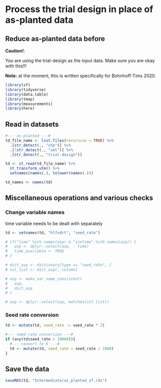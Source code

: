 # Process the trial design in place of as-planted data

## Reduce as-planted data before 

**Caution!**:

You are using the trial-design as the input data. Make sure you are okay with this!!!

**Note:** at the moment, this is written specifically for Bohnhoff-Tims 2020.


```r
library(sf)
library(tidyverse)
library(data.table)
library(tmap)
library(measurements)
library(here)
```

## Read in datasets

```r
#--- as-planted ---#
td_file_name <- list.files(recursive = TRUE) %>%
  .[str_detect(., "shp")] %>%
  .[!str_detect(., "xml")] %>%
  .[str_detect(., "trial-design")] 

td <- st_read(td_file_name) %>%
  st_transform_utm() %>%
  setnames(names(.), tolower(names(.)))

td_names <- names(td)
```

## Miscellaneous operations and various checks

### Change variable names

time variable needs to be dealt with separately

```r
td <- setnames(td, "hlfsdrt", "seed_rate")

# if("time" %in% names(asp) & "isotime" %in% names(asp)) {
#   asp <- dplyr::select(asp, - time) 
#   time_available <- TRUE
# }

# dict_asp <- dictionary[type == "seed_rate", ]
# col_list <- dict_asp[, column]

# asp <- make_var_name_consistent(
#   asp,
#   dict_asp
# )

# asp <- dplyr::select(asp, matches(col_list))
```

### Seed rate conversion

```r
td <- mutate(td, seed_rate := seed_rate * 2)  

#--- seed rate conversion ---#
if (any(td$seed_rate > 10000)){
  #--- convert to K ---#
  td <- mutate(td, seed_rate = seed_rate / 1000)
}
```

## Save the data

```r
saveRDS(td, "Intermediate/as_planted_sf.rds")
```

